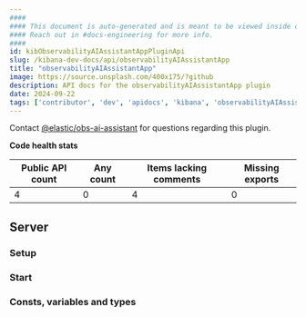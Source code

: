```yaml
---
####
#### This document is auto-generated and is meant to be viewed inside our experimental, new docs system.
#### Reach out in #docs-engineering for more info.
####
id: kibObservabilityAIAssistantAppPluginApi
slug: /kibana-dev-docs/api/observabilityAIAssistantApp
title: "observabilityAIAssistantApp"
image: https://source.unsplash.com/400x175/?github
description: API docs for the observabilityAIAssistantApp plugin
date: 2024-09-22
tags: ['contributor', 'dev', 'apidocs', 'kibana', 'observabilityAIAssistantApp']
---
```




Contact [@elastic/obs-ai-assistant](https://github.com/orgs/elastic/teams/obs-ai-assistant) for questions regarding this plugin.

**Code health stats**

| Public API count  | Any count | Items lacking comments | Missing exports |
|-------------------|-----------|------------------------|-----------------|
| 4 | 0 | 4 | 0 |

## Server

### Setup
<DocDefinitionList data={[observabilityAIAssistantAppObj.server.setup]}/>

### Start
<DocDefinitionList data={[observabilityAIAssistantAppObj.server.start]}/>

### Consts, variables and types
<DocDefinitionList data={observabilityAIAssistantAppObj.server.misc}/>


